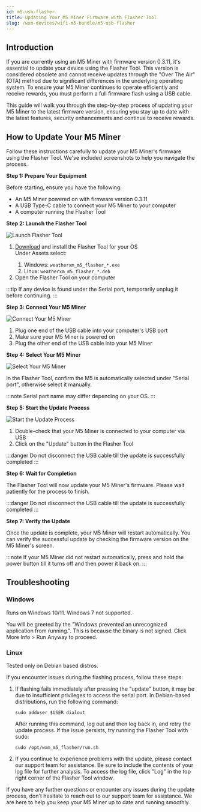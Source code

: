 ```yaml
---
id: m5-usb-flasher
title: Updating Your M5 Miner Firmware with Flasher Tool
slug: /wxm-devices/wifi-m5-bundle/m5-usb-flasher
---
```



<h2 id="introduction">Introduction</h2>
<p>If you are currently using an M5 Miner with firmware version 0.3.11, it's essential to update your device using the Flasher Tool. This version is considered obsolete and cannot receive updates through the "Over The Air" (OTA) method due to significant differences in the underlying operating system. To ensure your M5 Miner continues to operate efficiently and receive rewards, you must perform a full firmware flash using a USB cable.</p>
<p>This guide will walk you through the step-by-step process of updating your M5 Miner to the latest firmware version, ensuring you stay up to date with the latest features, security enhancements and continue to receive rewards.</p>
<h2 id="how-to-update-your-m5-miner">How to Update Your M5 Miner</h2>
<p>Follow these instructions carefully to update your M5 Miner's firmware using the Flasher Tool. We've included screenshots to help you navigate the process.</p>
<p><strong>Step 1: Prepare Your Equipment</strong></p>
<p>Before starting, ensure you have the following:</p>
<ul>
<li>An M5 Miner powered on with firmware version 0.3.11</li>
<li>A USB Type-C cable to connect your M5 Miner to your computer</li>
<li>A computer running the Flasher Tool</li>
</ul>

<p><strong>Step 2: Launch the Flasher Tool</strong></p>
<div class="explanation">
  <img src={useBaseUrl("img/wxm-devices/wifi-m5-bundle/usb-flasher-1.png")} alt="Launch Flasher Tool"/>
  <div>
    <ol>
    <li><a href="https://github.com/WeatherXM/wxm_m5_flasher/releases">Download</a> and install the Flasher Tool for your OS</li>
    Under Assets select:
    <ol>
        <li>Windows:  <code class="lang-bash">weatherxm_m5_flasher_*.exe</code></li>
        <li>Linux:  <code class="lang-bash">weatherxm_m5_flasher_*.deb</code></li>
    </ol>
    <li>Open the Flasher Tool on your computer</li>
    </ol>

:::tip
If any device is found under the Serial port, temporarily unplug it before continuing.
:::
  </div>
</div>


<p><strong>Step 3: Connect Your M5 Miner</strong></p>
<div class="explanation">
  <img src={useBaseUrl("img/wxm-devices/wifi-m5-bundle/usb-flasher-2.jpg")} alt="Connect Your M5 Miner"/>
  <ol>
  <li>Plug one end of the USB cable into your computer's USB port</li>
  <li>Make sure your M5 Miner is powered on</li>
  <li>Plug the other end of the USB cable into your M5 Miner</li>
  </ol>
</div>

<p><strong>Step 4: Select Your M5 Miner</strong></p>
<div class="explanation">
  <img src={useBaseUrl("img/wxm-devices/wifi-m5-bundle/usb-flasher-3.png")} alt="Select Your M5 Miner"/>
  <div>
    <p>In the Flasher Tool, confirm the M5 is automatically selected under "Serial port", otherwise select it manually.</p>

:::note
Serial port name may differ depending on your OS.
:::
  </div>
</div>


<p><strong>Step 5: Start the Update Process</strong></p>
<div class="explanation">
  <img src={useBaseUrl("img/wxm-devices/wifi-m5-bundle/usb-flasher-4.png")} alt="Start the Update Process"/>
  <div>
    <ol>
    <li>Double-check that your M5 Miner is connected to your computer via USB</li>
    <li>Click on the "Update" button in the Flasher Tool</li>
    </ol>

:::danger
Do not disconnect the USB cable till the update is successfully completed
:::
  </div>
</div>

<p><strong>Step 6: Wait for Completion</strong></p>
<p>The Flasher Tool will now update your M5 Miner's firmware. Please wait patiently for the process to finish.</p>

:::danger
Do not disconnect the USB cable till the update is successfully completed
:::

<p><strong>Step 7: Verify the Update</strong></p>
<p>Once the update is complete, your M5 Miner will restart automatically. You can verify the successful update by checking the firmware version on the M5 Miner's screen.</p>

:::note
If your M5 Miner did not restart automatically, press and hold the power button till it turns off and then power it back on.
:::

<h2 id="troubleshooting">Troubleshooting</h2>
<h3>Windows</h3>
<p>Runs on Windows 10/11. Windows 7 not supported.</p>
<p>You will be greeted by the "Windows prevented an unrecognized application from running.". This is because the binary is not signed. Click More Info > Run Anyway to proceed.</p>
<h3>Linux</h3>
<p>Tested only on Debian based distros.</p>
<p>If you encounter issues during the flashing process, follow these steps:</p>
<ol>
<li><p>If flashing fails immediately after pressing the "update" button, it may be due to insufficient privileges to access the serial port. In Debian-based distributions, run the following command:</p>
<pre><code class="lang-bash">sudo adduser $USER dialout
</code></pre>
<p>After running this command, log out and then log back in, and retry the update process. If the issue persists, try running the Flasher Tool with sudo:</p>
<pre><code class="lang-bash">sudo /opt/wxm_m5_flasher/run.sh
</code></pre>
</li>
<li><p>If you continue to experience problems with the update, please contact our support team for assistance. Be sure to include the contents of your log file for further analysis. To access the log file, click "Log" in the top right corner of the Flasher Tool window.</p>
</li>
</ol>
<p>If you have any further questions or encounter any issues during the update process, don't hesitate to reach out to our support team for assistance. We are here to help you keep your M5 Miner up to date and running smoothly.</p>
